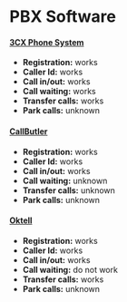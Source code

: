 
# PBX Software 


#### [3CX Phone System](http://www.3cx.com/)

* **Registration:** works
* **Caller Id:** works
* **Call in/out:** works
* **Call waiting:** works
* **Transfer calls:** works
* **Park calls:** unknown

#### [CallButler](http://www.callbutler.com/)

* **Registration:** works
* **Caller Id:** works
* **Call in/out:** works
* **Call waiting:** unknown
* **Transfer calls:** unknown
* **Park calls:** unknown

#### [Oktell](http://oktellpbx.com/)

* **Registration:** works
* **Caller Id:** works
* **Call in/out:** works
* **Call waiting:** do not work
* **Transfer calls:** works
* **Park calls:** unknown


